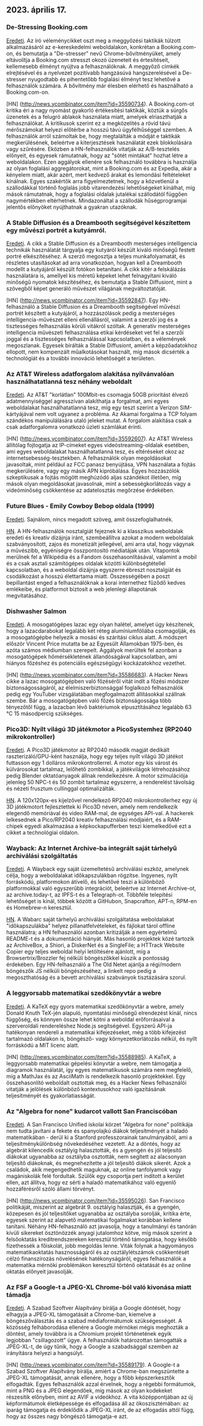 

<CallToAction />

<Steps>

## 2023. április 17.

### De-Stressing Booking.com

[Eredeti](https://www.alexcharlton.co/projects/booking-com-de-stresser).
Az író véleménycikket oszt meg a meggyőzési taktikák túlzott alkalmazásáról az e-kereskedelmi weboldalakon, konkrétan a Booking.com-on, és bemutatja a "De-stresser" nevű Chrome-bővítményüket, amely eltávolítja a Booking.com stresszt okozó üzeneteit és értesítéseit, kellemesebb élményt nyújtva a felhasználóknak. A meggyőző címkék elrejtésével és a nyelvezet pozitívabb hangzásúvá hangszerelésével a De-stresser nyugodtabb és pihentetőbb foglalási élményt tesz lehetővé a felhasználók számára. A bővítmény már élesben elérhető és használható a Booking.com-on.

[HN] (http://news.ycombinator.com/item?id=35590734).
A Booking.com-ot kritika éri a nagy nyomást gyakorló értékesítési taktikák, köztük a sürgős üzenetek és a felugró ablakok használata miatt, amelyek elriaszthatják a felhasználókat. A kritikusok szerint ez a megközelítés a rövid távú mérőszámokat helyezi előtérbe a hosszú távú ügyfélhűséggel szemben. A felhasználók arról számoltak be, hogy megtalálták a módját e taktikák megkerülésének, beleértve a kiterjesztések használatát ezek blokkolására vagy szűrésére. Eközben a HN-felhasználók vitatják az A/B-tesztelés előnyeit, és egyesek rámutatnak, hogy az "sötét mintákat" hozhat létre a weboldalakon. Ezen aggályok ellenére sok felhasználó továbbra is használja az olyan foglalási aggregátorokat, mint a Booking.com és az Expedia, akár a kényelem miatt, akár azért, mert kedvező árakat és lemondási feltételeket kínálnak. Egyes szakértők arra figyelmeztetnek, hogy a közvetlenül a szállodákkal történő foglalás jobb vitarendezési lehetőségeket kínálhat, míg mások rámutatnak, hogy a foglalási oldalak jutalékai szállodától függően nagymértékben eltérhetnek. Mindazonáltal a szállodák hűségprogramjai jelentős előnyöket nyújthatnak a gyakran utazóknak.

### A Stable Diffusion és a Dreambooth segítségével készítettem egy művészi portrét a kutyámról.

[Eredeti](https://www.shruggingface.com/blog/how-i-used-stable-diffusion-and-dreambooth-to-create-a-painted-portrait-of-my-dog).
A cikk a Stable Diffusion és a Dreambooth mesterséges intelligencia technikák használatát tárgyalja egy kutyáról készült kiváló minőségű festett portré elkészítéséhez. A szerző megosztja a teljes munkafolyamatát, és részletes utasításokat ad arra vonatkozóan, hogyan kell a Dreambooth modellt a kutyájáról készült fotókon betanítani. A cikk kitér a felskálázás használatára is, amellyel kis méretű képeket lehet felnagyítani kiváló minőségű nyomatok készítéséhez, és bemutatja a Stable Diffusiont, mint a szövegből képet generáló művészet világának megváltoztatóját.

[HN] (http://news.ycombinator.com/item?id=35592847).
Egy HN-felhasználó a Stable Diffusion és a Dreambooth segítségével művészi portrét készített a kutyájáról, a hozzászólások pedig a mesterséges intelligencia-művészet elleni ellenállásról, valamint a szerzői jog és a tisztességes felhasználás körüli vitákról szóltak. A generatív mesterséges intelligencia művészeti felhasználása etikai kérdéseket vet fel a szerzői joggal és a tisztességes felhasználással kapcsolatban, és a vélemények megoszlanak. Egyesek bírálták a Stable Diffusiont, amiért a képzőadatokhoz ellopott, nem kompenzált műalkotásokat használt, míg mások dicsérték a technológiát és a további innováció lehetőségét a területen.

### Az AT&T Wireless adatforgalom alakítása nyilvánvalóan használhatatlanná tesz néhány weboldalt

[Eredeti](https://adriano.fyi/post/2023/2023-04-16-att-traffic-shaping-makes-websites-unusable/).
Az AT&T "korlátlan" 100Mbit-es csomagja 50GB prioritást élvező adatmennyiséggel agresszívan alakíthatja a forgalmat, ami egyes weboldalakat használhatatlanná tesz, míg egy teszt szerint a Verizon SIM-kártyájával nem volt ugyanez a probléma. Az Akamai forgalma a TCP folyam szándékos manipulálására utaló jeleket mutat. A forgalom alakítása csak a csak adatforgalomra vonatkozó üzleti számlákat érinti.

[HN] (http://news.ycombinator.com/item?id=35592607).
Az AT&T Wireless állítólag fojtogatja az IP-címeket egyes videóstreaming-oldalak esetében, ami egyes weboldalakat használhatatlanná tesz, és eltéréseket okoz az internetsebesség-tesztekben. A felhasználók olyan megoldásokat javasoltak, mint például az FCC panasz benyújtása, VPN használata a fojtás megkerülésére, vagy egy másik APN kipróbálása. Egyes hozzászólók szkeptikusak a fojtás mögött meghúzódó aljas szándékot illetően, míg mások olyan megoldásokat javasolnak, mint a sebességkorlátozás vagy a videóminőség csökkentése az adatelosztás megőrzése érdekében.

### Future Blues - Emily Cowboy Bebop oldala (1999)

[Eredeti](https://futureblues.com/).
Sajnálom, nincs megadott szöveg, amit összefoglalhatnék.

[HN](http://news.ycombinator.com/item?id=35589124).
A HN-felhasználók nosztalgiát fejeznek ki a klasszikus weboldalak eredeti és kreatív dizájnja iránt, szembeállítva azokat a modern weboldalak szabványosított, zajos és monetizált jellegével, ami arra utal, hogy vágynak a művészibb, egyéniségre összpontosító médiatájak után. Vitapontok merülnek fel a Wikipédia és a Fandom összehasonlításával, valamint a mobil és a csak asztali számítógépes oldalak közötti különbségtétellel kapcsolatban, és a weboldal dizájnja egyszerre ébreszt nosztalgiát és csodálkozást a hosszú élettartama miatt. Összességében a poszt bepillantást enged a felhasználóknak a korai internethez fűződő kedves emlékeibe, és platformot biztosít a web jelenlegi állapotának megvitatásához.

### Dishwasher Salmon

[Eredeti](https://en.wikipedia.org/wiki/Dishwasher_salmon).
A mosogatógépes lazac egy olyan halétel, amelyet úgy készítenek, hogy a lazacdarabokat legalább két réteg alumíniumfóliába csomagolják, és a mosogatógépbe helyezik a mosási és szárítási ciklus alatt. A módszert először Vincent Price mutatta be az Egyesült Államokban 1975-ben, és azóta számos médiumban szerepelt. Aggályok merültek fel azonban a mosogatógépek hőmérsékletének állandóságával kapcsolatban, ami hiányos főzéshez és potenciális egészségügyi kockázatokhoz vezethet.

[HN] (http://news.ycombinator.com/item?id=35586683).
A Hacker News cikke a lazac mosogatógépben való főzéséről vitát indít a főzési módszer biztonságosságáról, az élelmiszerbiztonsággal foglalkozó felhasználók pedig egy YouTuber vizsgálatában megfogalmazott állításokkal szállnak szembe. Bár a mosogatógépben való főzés biztonságossága több tényezőtől függ, a lazacban lévő baktériumok elpusztításához legalább 63 °C 15 másodpercig szükséges.

### Pico3D: Nyílt világú 3D játékmotor a PicoSystemhez (RP2040 mikrokontroller)

[Eredeti](https://github.com/bernhardstrobl/Pico3D).
A Pico3D játékmotor az RP2040 második magját dedikált raszterizáló/GPU-ként használja, hogy egy teljes nyílt világú 3D játékot futtasson egy 1 dolláros mikrokontrollerrel. A motor egy kis várost és külvárosokat tartalmaz, lelőhető zombikkal, a játékvilágok létrehozásához pedig Blender oktatóanyagok állnak rendelkezésre. A motor szimulációja jelenleg 50 NPC-t és 50 zombit tartalmaz egyszerre, a renderelést távolság és nézeti frusztum cullinggal optimalizálták.

[HN](http://news.ycombinator.com/item?id=35589172).
A 120x120px-es kijelzővel rendelkező RP2040 mikrokontrollerhez egy új 3D játékmotort fejlesztettek ki Pico3D néven, amely nem rendelkezik elegendő memóriával és video RAM-mal, de egységes API-val. A hackerek lelkesednek a Pico/RP2040 kreatív felhasználási módjaiért, és a RAM-chipek egyedi alkalmazása a képkockapufferben teszi kiemelkedővé ezt a cikket a technológiai oldalon.

### Wayback: Az Internet Archive-ba integrált saját tárhelyű archiválási szolgáltatás

[Eredeti](https://github.com/wabarc/wayback).
A Wayback egy saját üzemeltetésű archiválási eszköz, amelynek célja, hogy a weboldalakat időkapszulákban rögzítse. Ingyenes, nyílt forráskódú, platformokon átívelő, és lehetővé teszi a különböző platformokkal való egyszerűbb integrációt, beleértve az Internet Archive-ot, az archive.today-t, az IPFS-t és a Telegraph-ot. Többféle telepítési lehetőséget is kínál, többek között a GitHubon, Snapcrafton, APT-n, RPM-en és Homebrew-n keresztül.

[HN](http://news.ycombinator.com/item?id=35586845).
A Wabarc saját tárhelyű archiválási szolgáltatása weboldalakat "időkapszulákba" helyez pillanatfelvételeket, és fájlokat tárol offline használatra; a HN felhasználói azonban kritizálják a nem egyértelmű README-t és a dokumentáció hiányát. Más hasonló projektek közé tartozik az ArchiveBox, a Shiori, a DiskerNet és a SingleFile; a HTTrack Website Copier egy teljes weboldal helyi letöltésére ajánlott, míg a Browsertrix/Brozzler fej nélküli böngészőkkel kúszik a pontosság érdekében. Egy HN-felhasználó a The Old Netet ajánlja a régi/modern böngészők JS nélküli böngészéséhez, a linkelt repo pedig a megoszthatóság és a bevett archiválási szabványok tisztázására szorul.

### A leggyorsabb matematikai szedőkönyvtár a webre

[Eredeti](https://katex.org/).
A KaTeX egy gyors matematikai szedőkönyvtár a webre, amely Donald Knuth TeX-jén alapuló, nyomtatási minőségű elrendezést kínál, nincs függőség, és könnyen össze lehet kötni a weboldal erőforrásaival a szerveroldali rendereléshez Node.js segítségével. Egyszerű API-ja hatékonyan rendereli a matematikai kifejezéseket, még a több kifejezést tartalmazó oldalakon is, böngésző- vagy környezetkorlátozás nélkül, és nyílt forráskódú a MIT licenc alatt.

[HN] (http://news.ycombinator.com/item?id=35588985).
A KaTeX, a leggyorsabb matematikai gépelési könyvtár a webre, nem támogatja a diagramok használatát, így egyes matematikusok számára nem megfelelő, míg a MathJax és az AsciiMath is rendelkezik hasonló projektekkel. Egy összehasonlító weboldalt osztottak meg, és a Hacker News felhasználói vitatják a jelölések különböző kontextusokhoz való igazításának teljesítményét és gyakorlatiasságát.

### Az "Algebra for none" kudarcot vallott San Franciscóban

[Eredeti](https://www.joannejacobs.com/post/algebra-for-none-fails-in-san-francisco).
A San Francisco Unified iskolai körzet "Algebra for none" politikája nem tudta javítani a fekete és spanyolajkú diákok teljesítményét a haladó matematikában - derül ki a Stanford professzorainak tanulmányából, ami a teljesítménykülönbség növekedéséhez vezetett. Az a döntés, hogy az algebrát kilencedik osztályig halasztották, és a gyengén és jól teljesítő diákokat ugyanabba az osztályba osztották, nem segített az alacsonyan teljesítő diákoknak, és megnehezítette a jól teljesítő diákok sikerét. Azok a családok, akik megengedhetik maguknak, az online tanfolyamok vagy magániskolák felé fordultak. Szülők egy csoportja pert indított a kerület ellen, azt állítva, hogy ez sérti a haladó matematikához való egyenlő hozzáférésről szóló állami törvényt.

[HN] (http://news.ycombinator.com/item?id=35595026).
San Francisco politikáját, miszerint az algebrát 9. osztályig halasztják, és a gyengén, közepesen és jól teljesítőket ugyanabba az osztályba sorolják, kritika érte, egyesek szerint az alapvető matematikai fogalmakat korábban kellene tanítani. Néhány HN-felhasználó azt javasolja, hogy a tanulmányi és tanórán kívüli sikereket ösztönözzék anyagi jutalomhoz kötve, míg mások szerint a felsőoktatás kreditrendszereken keresztül történő támogatása, hogy később fizethessék a főiskolát, jobb megoldás lenne. Viták folynak a hagyományos matematikaoktatás hasznosságáról és az osztálylétszámok csökkentését célzó finanszírozás növelésének hatékonyságáról, egyes felhasználók a matematika mérnöki problémákon keresztül történő oktatását és az online oktatás előnyeit javasolják.

### Az FSF a Google-t a JPEG-XL Chrome-ból való kivonása miatt támadja

[Eredeti](https://www.phoronix.com/news/FSF-Slams-Google-JPEG-XL).
A Szabad Szoftver Alapítvány bírálja a Google döntését, hogy elhagyja a JPEG-XL támogatását a Chrome-ban, kiemelve a böngészőválasztás és a szabad médiaformátumok szükségességét. A közösség felháborodása ellenére a Google mérnökei mégis meghozták a döntést, amely továbbra is a Chromium projekt történetének egyik legjobban "csillagozott" ügye. A felhasználók határozottan támogatták a JPEG-XL-t, de úgy tűnik, hogy a Google a szabadsággal szemben az irányításra helyezi a hangsúlyt.

[HN] (http://news.ycombinator.com/item?id=35589179).
A Google-t a Szabad Szoftver Alapítvány bírálja, amiért a Chrome-ban megszüntette a JPEG-XL támogatását, annak ellenére, hogy a főbb képszerkesztők elfogadták. Egyes felhasználók azzal érvelnek, hogy a régebbi formátumok, mint a PNG és a JPEG elegendőek, míg mások az olyan kodekeket részesítik előnyben, mint az AVIF a videókhoz. A vita középpontjában az új képformátumok életképessége és elfogadása áll az ökoszisztémában: az iparág támogatja és érdeklődik a JPEG-XL iránt, de az elfogadás attól függ, hogy az összes nagy böngésző támogatja-e azt.

</Steps>